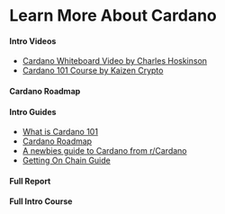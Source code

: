 # Learn More About Cardano

#### Intro Videos
- [Cardano Whiteboard Video by Charles Hoskinson](https://www.youtube.com/watch?v=Ja9D0kpksxw)
- [Cardano 101 Course by Kaizen Crypto](https://www.youtube.com/watch?v=2csG9sR5j7w)

#### Cardano Roadmap

#### Intro Guides
- [What is Cardano 101](https://www.essentialcardano.io/article/what-is-cardano-cardano-101) 
- [Cardano Roadmap](https://roadmap.cardano.org/en/)
- [A newbies guide to Cardano from r/Cardano](https://www.reddit.com/r/cardano/comments/lnj5ne/getting_started_guide_a_newbies_guide_to_cardano/)
- [Getting On Chain Guide](https://buildingoncardano.dev/getting-on-chain)

#### Full Report

#### Full Intro Course



